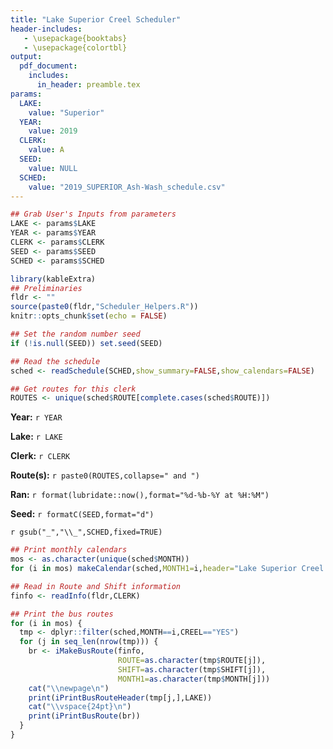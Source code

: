 ```yaml
---
title: "Lake Superior Creel Scheduler"
header-includes:
   - \usepackage{booktabs}
   - \usepackage{colortbl}
output: 
  pdf_document:
    includes:
      in_header: preamble.tex
params:
  LAKE:
    value: "Superior"
  YEAR: 
    value: 2019
  CLERK: 
    value: A
  SEED:
    value: NULL
  SCHED:
    value: "2019_SUPERIOR_Ash-Wash_schedule.csv"
---
```


\fontsize{14}{18}
\selectfont
\pagenumbering{gobble}

```r
## Grab User's Inputs from parameters
LAKE <- params$LAKE
YEAR <- params$YEAR
CLERK <- params$CLERK
SEED <- params$SEED
SCHED <- params$SCHED
```

```r
library(kableExtra)
## Preliminaries
fldr <- ""
source(paste0(fldr,"Scheduler_Helpers.R"))
knitr::opts_chunk$set(echo = FALSE)

## Set the random number seed
if (!is.null(SEED)) set.seed(SEED)

## Read the schedule
sched <- readSchedule(SCHED,show_summary=FALSE,show_calendars=FALSE)

## Get routes for this clerk
ROUTES <- unique(sched$ROUTE[complete.cases(sched$ROUTE)])
```

**Year:** `r YEAR`

\vspace{12pt}

**Lake:** `r LAKE`

**Clerk:** `r CLERK`

**Route(s):** `r paste0(ROUTES,collapse=" and ")`

\vspace{12pt}

**Ran:** `r format(lubridate::now(),format="%d-%b-%Y at %H:%M")`

**Seed:** `r formatC(SEED,format="d")`

\textbf{Schedule File:} `r gsub("_","\\_",SCHED,fixed=TRUE)`

```r
## Print monthly calendars
mos <- as.character(unique(sched$MONTH))
for (i in mos) makeCalendar(sched,MONTH1=i,header="Lake Superior Creel Schedule")
```

\newpage

```r
## Read in Route and Shift information
finfo <- readInfo(fldr,CLERK)

## Print the bus routes
for (i in mos) {
  tmp <- dplyr::filter(sched,MONTH==i,CREEL=="YES")
  for (j in seq_len(nrow(tmp))) {
    br <- iMakeBusRoute(finfo,
                        ROUTE=as.character(tmp$ROUTE[j]),
                        SHIFT=as.character(tmp$SHIFT[j]),
                        MONTH1=as.character(tmp$MONTH[j]))
    cat("\\newpage\n")
    print(iPrintBusRouteHeader(tmp[j,],LAKE))
    cat("\\vspace{24pt}\n")
    print(iPrintBusRoute(br))
  }
}
```
